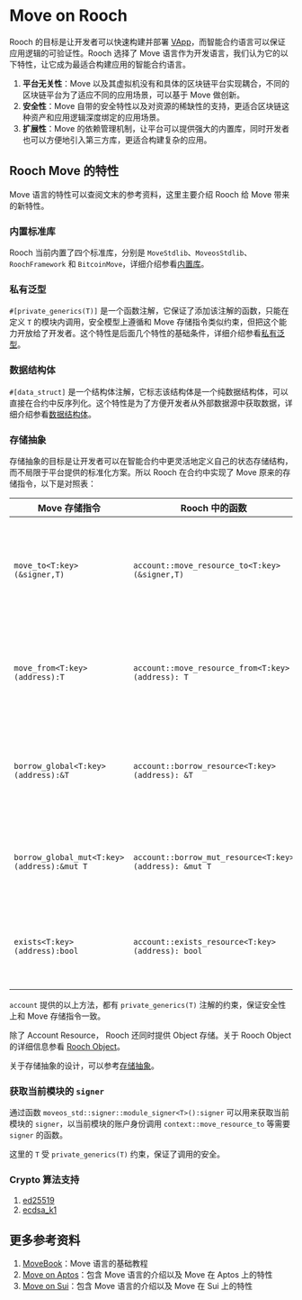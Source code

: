 # Move on Rooch

Rooch 的目标是让开发者可以快速构建并部署 [VApp](../vapp)，而智能合约语言可以保证应用逻辑的可验证性。Rooch 选择了 Move 语言作为开发语言，我们认为它的以下特性，让它成为最适合构建应用的智能合约语言。

1. **平台无关性**：Move 以及其虚拟机没有和具体的区块链平台实现耦合，不同的区块链平台为了适应不同的应用场景，可以基于 Move 做创新。
2. **安全性**：Move 自带的安全特性以及对资源的稀缺性的支持，更适合区块链这种资产和应用逻辑深度绑定的应用场景。
3. **扩展性**：Move 的依赖管理机制，让平台可以提供强大的内置库，同时开发者也可以方便地引入第三方库，更适合构建复杂的应用。

## Rooch Move 的特性

Move 语言的特性可以查阅文末的参考资料，这里主要介绍 Rooch 给 Move 带来的新特性。

### 内置标准库

Rooch 当前内置了四个标准库，分别是 `MoveStdlib`、`MoveosStdlib`、`RoochFramework` 和 `BitcoinMove`，详细介绍参看[内置库](./built-in-library)。

### 私有泛型

`#[private_generics(T)]` 是一个函数注解，它保证了添加该注解的函数，只能在定义 `T` 的模块内调用，安全模型上遵循和 Move 存储指令类似约束，但把这个能力开放给了开发者。这个特性是后面几个特性的基础条件，详细介绍参看[私有泛型](../../../build/rooch-framework/private-generics)。 

### 数据结构体

`#[data_struct]` 是一个结构体注解，它标志该结构体是一个纯数据结构体，可以直接在合约中反序列化。这个特性是为了方便开发者从外部数据源中获取数据，详细介绍参看[数据结构体](../../../build/rooch-framework/data-struct)。

### 存储抽象

存储抽象的目标是让开发者可以在智能合约中更灵活地定义自己的状态存储结构，而不局限于平台提供的标准化方案。所以 Rooch 在合约中实现了 Move 原来的存储指令，以下是对照表：

| Move 存储指令                              | Rooch 中的函数                                                                   | 说明                                                |
|--------------------------------------------|----------------------------------------------------------------------------------|-----------------------------------------------------|
| `move_to<T:key>(&signer,T)`                | `account::move_resource_to<T:key>(&signer,T)`          | 将 `T` 类型的资源存储在 `signer` 的用户状态空间内。 |
| `move_from<T:key>(address):T`              | `account::move_resource_from<T:key>(address): T`       | 将 `T` 类型的资源从用户状态空间中取出来。           |
| `borrow_global<T:key>(address):&T`         | `account::borrow_resource<T:key>(address): &T`             | 从用户空间中读取 `T` 类型的的不可变引用。           |
| `borrow_global_mut<T:key>(address):&mut T` | `account::borrow_mut_resource<T:key>(address): &mut T` | 从用户空间中读取 `T` 类型的的可变引用。             |
| `exists<T:key>(address):bool`              | `account::exists_resource<T:key>(address): bool`           | 判断用户空间中是否存在 `T` 类型的资源。             |

`account` 提供的以上方法，都有 `private_generics(T)` 注解的约束，保证安全性上和 Move 存储指令一致。

除了 Account Resource， Rooch 还同时提供 Object 存储。关于 Rooch Object 的详细信息参看 [Rooch Object](../objects/object)。

关于存储抽象的设计，可以参考[存储抽象](../objects/storage-abstraction)。


### 获取当前模块的 `signer`

通过函数 `moveos_std::signer::module_signer<T>():signer` 可以用来获取当前模块的 `signer`，以当前模块的账户身份调用 `context::move_resource_to` 等需要 `signer` 的函数。

这里的 `T` 受 `private_generics(T)` 约束，保证了调用的安全。

### Crypto 算法支持

1. [ed25519](https://github.com/rooch-network/rooch/blob/main/frameworks/rooch-framework/doc/ed25519.md)
2. [ecdsa_k1](https://github.com/rooch-network/rooch/blob/main/frameworks/rooch-framework/doc/ecdsa_k1.md)

## 更多参考资料

1. [MoveBook](https://move-language.github.io/move/)：Move 语言的基础教程
2. [Move on Aptos](https://aptos.dev/move/move-on-aptos/)：包含 Move 语言的介绍以及 Move 在 Aptos 上的特性
3. [Move on Sui](https://docs.sui.io/learn/why-move)：包含 Move 语言的介绍以及 Move 在 Sui 上的特性
